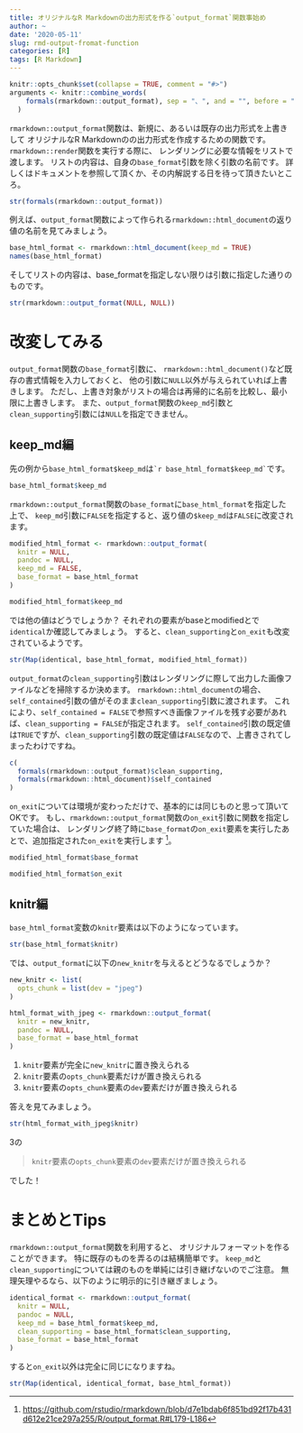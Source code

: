 ```yaml
---
title: オリジナルなR Markdownの出力形式を作る`output_format`関数事始め
author: ~
date: '2020-05-11'
slug: rmd-output-fromat-function
categories: [R]
tags: [R Markdown]
---
```


```r
knitr::opts_chunk$set(collapse = TRUE, comment = "#>")
arguments <- knitr::combine_words(
    formals(rmarkdown::output_format), sep = "、", and = "", before = "`"
  )
```


`rmarkdown::output_format`関数は、新規に、あるいは既存の出力形式を上書きして
オリジナルなR Markdownのの出力形式を作成するための関数です。
`rmarkdown::render`関数を実行する際に、
レンダリングに必要な情報をリストで渡します。
リストの内容は、自身の`base_format`引数を除く引数の名前です。
詳しくはドキュメントを参照して頂くか、その内解説する日を待って頂きたいところ。

```r
str(formals(rmarkdown::output_format))
```

例えば、`output_format`関数によって作られる`rmarkdown::html_document`の返り値の名前を見てみましょう。

```r
base_html_format <- rmarkdown::html_document(keep_md = TRUE)
names(base_html_format)
```

そしてリストの内容は、base_formatを指定しない限りは引数に指定した通りのものです。

```r
str(rmarkdown::output_format(NULL, NULL))
```


# 改変してみる

`output_format`関数の`base_format`引数に、
`rmarkdown::html_document()`など既存の書式情報を入力しておくと、
他の引数に`NULL`以外が与えられていれば上書きします。
ただし、上書き対象がリストの場合は再帰的に名前を比較し、最小限に上書きします。
また、`output_format`関数の`keep_md`引数と`clean_supporting`引数には`NULL`を指定できません。

## keep_md編

先の例から`base_html_format$keep_md`は`` `r base_html_format$keep_md` ``です。

```r
base_html_format$keep_md
```

`rmarkdown::output_format`関数の`base_format`に`base_html_format`を指定した上で、
`keep_md`引数に`FALSE`を指定すると、返り値の`$keep_md`は`FALSE`に改変されます。

```r
modified_html_format <- rmarkdown::output_format(
  knitr = NULL,
  pandoc = NULL,
  keep_md = FALSE,
  base_format = base_html_format
)

modified_html_format$keep_md
```

では他の値はどうでしょうか？
それぞれの要素がbaseとmodifiedとで`identical`か確認してみましょう。
すると、`clean_supporting`と`on_exit`も改変されているようです。

```r
str(Map(identical, base_html_format, modified_html_format))
```

`output_format`の`clean_supporting`引数はレンダリングに際して出力した画像ファイルなどを掃除するか決めます。
`rmarkdown::html_document`の場合、`self_contained`引数の値がそのまま`clean_supporting`引数に渡されます。
これにより、`self_contained = FALSE`で参照すべき画像ファイルを残す必要があれば、`clean_supporting = FALSE`が指定されます。
`self_contained`引数の既定値は`TRUE`ですが、`clean_supporting`引数の既定値は`FALSE`なので、上書きされてしまったわけですね。

```r
c(
  formals(rmarkdown::output_format)$clean_supporting,
  formals(rmarkdown::html_document)$self_contained
)
```

`on_exit`については環境が変わっただけで、基本的には同じものと思って頂いてOKです。
もし、`rmarkdown::output_format`関数の`on_exit`引数に関数を指定していた場合は、
レンダリング終了時に`base_format`の`on_exit`要素を実行したあとで、追加指定された`on_exit`を実行します
^[<https://github.com/rstudio/rmarkdown/blob/d7e1bdab6f851bd92f17b431d612e21ce297a255/R/output_format.R#L179-L186>]。

```r
modified_html_format$base_format
```


```r
modified_html_format$on_exit
```


## knitr編

`base_html_format`変数の`knitr`要素は以下のようになっています。

```r
str(base_html_format$knitr)
```

では、`output_format`に以下の`new_knitr`を与えるとどうなるでしょうか？

```r
new_knitr <- list(
  opts_chunk = list(dev = "jpeg")
)

html_format_with_jpeg <- rmarkdown::output_format(
  knitr = new_knitr,
  pandoc = NULL,
  base_format = base_html_format
)
```

1. `knitr`要素が完全に`new_knitr`に置き換えられる
1. `knitr`要素の`opts_chunk`要素だけが置き換えられる
1. `knitr`要素の`opts_chunk`要素の`dev`要素だけが置き換えられる

答えを見てみましょう。

```r
str(html_format_with_jpeg$knitr)
```

3の

> `knitr`要素の`opts_chunk`要素の`dev`要素だけが置き換えられる

でした！

# まとめとTips

`rmarkdown::output_format`関数を利用すると、
オリジナルフォーマットを作ることができます。
特に既存のものを弄るのは結構簡単です。
`keep_md`と`clean_supporting`については親のものを単純には引き継げないのでご注意。
無理矢理やるなら、以下のように明示的に引き継ぎましょう。

```r
identical_format <- rmarkdown::output_format(
  knitr = NULL,
  pandoc = NULL,
  keep_md = base_html_format$keep_md,
  clean_supporting = base_html_format$clean_supporting,
  base_format = base_html_format
)
```

すると`on_exit`以外は完全に同じになりますね。

```r
str(Map(identical, identical_format, base_html_format))
```

